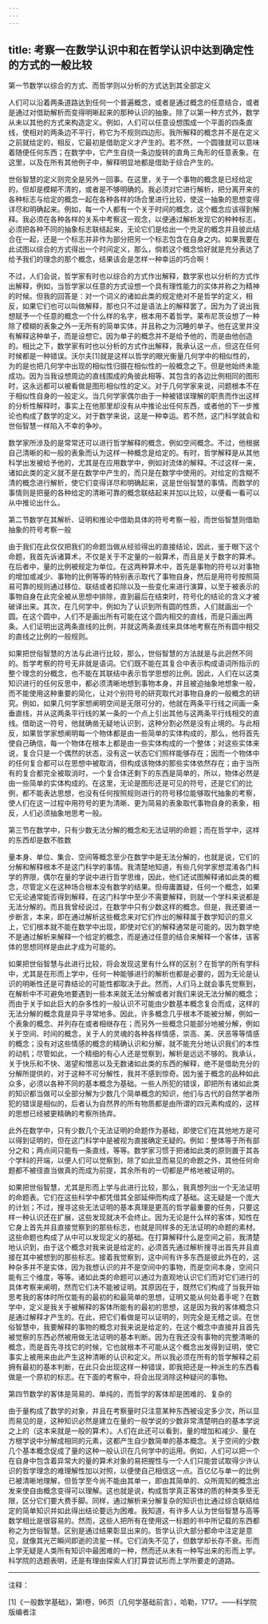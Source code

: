 ```yaml
---
---
---
```

title: 考察一在数学认识中和在哲学认识中达到确定性的方式的一般比较
---




第一节数学以综合的方式、而哲学则以分析的方式达到其全部定义

人们可以沿着两条道路达到任何一个普遍概念，或者是通过概念的任意结合，或者是通过对借助解析而变得明晰起来的那种认识的抽象。除了以第一种方式外，数学从未以其他的方式来构造定义。例如，人们可以任意设想围成一个平面的四条直线，使相对的两条边不平行，称它为不规则四边形。我所解释的概念并不是在定义之前就给定的，相反，它最初是借助定义才产生的。若不然，一个圆锥就可以意味着随便任何东西；在数学中，它产生自绕一条边旋转的直角三角形的任意表象。在这里，以及在所有其他例子中，解释明显地都是借助于综合产生的。

世俗智慧的定义则完全是另外一回事。在这里，关于一个事物的概念是已经给定的，但却是模糊不清的，或者是不够明确的。我必须对它进行解析，把分离开来的各种标志与给定的概念一起在各种各样的场合里进行比较，使这一抽象的思想变得详尽和明确起来。例如，每一个人都有一个关于时间的概念，这个概念应该得到解释。我必须在各种各样的关系中考察这一观念，以便通过解析发现它的种种标志，必须把各种不同的抽象标志联结起来，无论它们是给出一个充足的概念并且彼此结合在一起，还是一个标志并非作为部分把另一个标志包含在自身之内。如果我要在此试图以综合的方式得出一个时间定义，那么，倘若这个概念恰好就是充分表达了给予我们的理念的那个概念，结果该会是怎样一种幸运的巧合啊！

不过，人们会说，哲学家有时也以综合的方式作出解释，数学家也以分析的方式作出解释，例如，当哲学家以任意的方式设想一个具有理性能力的实体并称之为精神的时候。但我的回答是：对一个词义的诸如此类的规定绝对不是哲学的定义，相反，如果它们也可以叫做解释，那也只不过是语法上的解释罢了。因为为了说出我想赋予一个任意的概念一个什么样的名字，根本用不着哲学。莱布尼茨设想了一种除了模糊的表象之外一无所有的简单实体，并且称之为沉睡的单子。他在这里并没有解释这种单子，而是设想它。因为单子的概念并不是给予他的，而是由他创造的。相比之下，数学家有时也以分析的方式作出解释，我承认这一点，但这在任何时候都是一种错误。沃尔夫[1]就是这样以哲学的眼光衡量几何学中的相似性的，为的是也把几何学中出现的相似性归摄在相似性的一般概念之下。但是他始终未能成功。因为当我设想周边的直线围成的角彼此相等、其包含的各边比例相同的图形时，这永远都可以被看做是图形相似性的定义。对于几何学家来说，问题根本不在于相似性自身的一般定义。当几何学家偶尔由于一种被错误理解的职责而作出这样的分析性解释时，事实上在他那里却没有从中推论出任何东西，或者他的下一步推论也构成了数学的定义。对于数学来说，这是一种幸运。若不然，这门科学就会和世俗智慧一样陷入不幸的争吵。

数学家所涉及的是常常还可以进行哲学解释的概念，例如空间概念。不过，他根据自己清晰的和一般的表象而认为这样一种概念是给定的。有时，哲学解释是从其他科学出发被给予他的，尤其是在应用数学中，例如对流体的解释。不过这样一来，诸如此类的定义就不是在数学中产生的，而只是在数学中使用的。对给定的含糊不清的概念进行解析，使它们变得详尽和明确起来，这是世俗智慧的事情。而数学的事情则是把量的各种给定的清晰可靠的概念联结起来并加以比较，以便看一看可以从中推论出什么。

第二节数学在其解析、证明和推论中借助具体的符号考察一般，而世俗智慧则借助抽象的符号考察一般

由于我们在此仅仅把我们的命题当做从经验得出的直接结论，因此，鉴于眼下这个命题，我首先诉诸算术，不仅是关于不定量的一般算术，而且是关于数字的算术。在后者中，量的比例被规定为单位。在这两种算术中，首先是事物的符号以对事物的增加或减少、事物的比例等等的特别表示取代了事物自身，然后是用符号按照简易可靠的规则通过移位、联结或者扣除以及一些变化来进行演算，以至于被表示的事物自身在此完全被从思想中排除，直到最后在结束时，符号化的结论的含义才被破译出来。其次，在几何学中，例如为了认识到所有圆的性质，人们就画出一个圆。在这个圆中，人们不是画出所有可能在这个圆内相交的直线，而是只画出两条。人们证明出这两条直线的比例，并就这两条直线来具体地考察在所有圆中相交的直线之比例的一般规则。

如果把世俗智慧的方法与此进行比较，那么，世俗智慧的方法就是与此迥然不同的。哲学考察的符号无非就是语词。它们既不能在其复合中表示构成语词所指示的整个理念的分概念，也不能在其联结中表示哲学思想的比例。因此，人们在以这类知识进行的任何反思中，都必须清晰地想到事物本身，并且被迫抽象地想象一般，而不能使用这种重要的简化，让对个别符号的研究取代对事物自身的一般概念的研究。例如，如果几何学家想阐明空间是无限可分的，他就在两条平行线之间画一条垂直线，并从这两条平行线的某一条的一个点上引出其他与这两条平行线相交的直线。借助这一符号，他就确凿无疑地认识到，这种分割必然是没有止境的。与此相反，如果哲学家想阐明每一个物体都是由一些简单的实体构成的，那么，他将首先使自己确信，每一个物体在根本上都是由一些实体构成的一个整体；对这些实体来说，复合只是一个偶然的状态，没有这一状态它们照样能够存在；因而一个物体中的任何复合都可以在思想中被取消，但构成该物体的那些实体依然存在；由于当所有的复合都完全被取消时，一个复合体还剩下的东西是简单的，所以，物体必然是由一些简单的实体构成的。在这里，无论是图形还是可见的符号，还是它们的比例，都不能表达思想，也没有任何按照规则进行的符号移位能够取代抽象的考察，使人们在这一过程中用符号的更为清晰、更为简易的表象取代事物自身的表象，相反，人们必须抽象地思考一般。

第三节在数学中，只有少数无法分解的概念和无法证明的命题；而在哲学中，这样的东西却是数不胜数

量本身、单位、集合、空间等概念至少在数学中是无法分解的，也就是说，它们的分解和解释根本不是这门科学的事情。我清楚地知道，有些几何学家想混淆各门科学的界限，偶尔在量的学说中进行哲学思维，因此，他们还试图解释诸如此类的概念，尽管定义在这种场合根本没有数学的结果。但毋庸置疑，任何一个概念，如果它无论通常能否得到解释，在这门科学中至少不需要解释，则就一个学科来说都是无法分解的。而且我曾经说过，在数学中只有少数这样的概念。但是，我还要进一步断言，本来，即在通过解析这些概念来对它们作出的解释属于数学知识的意义上，它们根本就不能在数学中出现，即使对它们的解释通常是可能的。因为数学绝不是通过解析来解释一个给定的概念，而是通过任意的结合来解释一个客体，该客体的思想同样是由此才成为可能的。

如果把世俗智慧与此进行比较，将会发现这里有什么样的区别？在哲学的所有学科中，尤其是在形而上学中，任何一种能够进行的解析也都是必要的，因为无论是认识的明晰性还是可靠结论的可能性都取决于此。然而，人们马上就会事先觉察到，在解析中不可避免地要遇到一些本来就无法分解或者对我们来说无法分解的概念；而由于关于如此巨大的杂多性的一般认识不可能由少数基本概念复合而成，这样的无法分解的概念竟是异乎寻常地多。因此，许多概念几乎根本不能被分解，例如一个表象的概念、并列存在或者相继存在；而另外一些概念只能部分地被分解，例如关于空间、时间的概念，关于人的灵魂的各种各样情感，崇高、美、厌恶等等情感的概念；没有对这些情感的概念的精确认识和分解，就不能充分地认识我们的本性的动机；尽管如此，一个精细的有心人还是觉察到，解析是远远不够的。我承认，关于快乐和不快、渴望和憎恶以及无数诸如此类的东西的解释，绝不是借助充分的分解所提供的，对于这种不可分解性，我并不感到惊奇。因为鉴于概念的品种如此众多，必须以各种不同的基本概念为基础。一些人所犯的错误，即把所有诸如此类的知识都当做可以全部分解为少数几个简单概念的知识，他们与古代的自然学者所犯的错误是相似的，后者认为自然界的所有物质都是由所谓的四元素构成的，这样的思想已经被更精确的考察所扬弃。

此外在数学中，只有少数几个无法证明的命题作为基础，即使它们在其他地方是可以得到证明的，但在这门科学中是被视为直接确定无疑的。例如：整体等于所有部分之和；两点间只能有一条直线，等等。数学家习惯于把诸如此类的原则置于其各个学科的开端，以便人们可以觉察到，除了如此显而易见的命题之外，其他任何命题都不被径直当做真的而成为前提，其余所有的一切都是严格地被证明的。

如果把世俗智慧，尤其是形而上学与此进行比较，那么，我真想列出一个无法证明的命题表。它们在这些科学中都凭借其全部延伸而构成了基础。这无疑是一个庞大的计划；不过，搜寻这些无法证明的基本真理是更高的哲学最重要的任务，只要这样一种认识还在扩展，这些发现就决不会终止。因为无论是什么样的客体，知性在它身上首先并且直接觉察到的那些标志，也就是同样多的无法证明的命题的素材。这些命题也构成了从中可以发现定义的基础。在打算解释什么是空间之前，我清楚地认识到，由于这个概念对我来说是给定的，必须首先通过解析搜寻出首先并且直接在其中被想到的那些标志。接着我觉察到，这中间有许多东西是彼此外在的，这种杂多并不是实体，因为我想认识的并不是空间中的事物，而是空间本身，空间只能有三个维度，等等。诸如此类的命题可以通过为直观地认识它们而对它们进行的具体考察来阐明，然而它们决不能被证明。其原因在于，既然它们构成了当我开始思考我的客体时所仅能有的最初的和最简单的思想，证明又能从何处着手呢？在数学中，定义是我关于被解释的客体所能有的最初的思想，这是因为我的客体概念只是通过解释才产生的。在此，把它们看做是可以证明的，则完全是无稽之谈。在世俗智慧中，我要解释的事物的概念对我来说是给定的，在这个概念中直接并且首先被觉察的东西必然被用做无法证明的基本判断。因为在我还没有事物的完整清晰的概念，而是首先寻找它的时候，它也就根本不可能从这个概念出发得到证明，使它事实上被用来由此产生这种清晰的认识和定义。所以我必须在所有的哲学解释之前拥有最初的基本判断，在此只会出现这样一种错误，即我把还是一种派生的东西看做是一个原初的标志。在下面的考察中，将会出现消除这种疑问的事物。

第四节数学的客体是简易的、单纯的，而哲学的客体却是困难的、复杂的

由于量构成了数学的对象，并且在考察量时只注意某种东西被设定多少次，所以显而易见的是，这种知识必然是建立在量的一般学说的少数非常清楚明白的基本学说之上的（这本来就是一般的算术）。人们在此还可以看到，量的增加和减少、量在方根学说中分解成相同的元素，这都产生自少数简单的基本概念。关于空间的少数几个基本概念促成了量的这种一般认识在几何学中的运用。例如，人们可以把一个在自身中包含着异常大的量的算术对象的易把握性与一个人们只能尝试取得少许认识的哲学理念的难理解性加以对照，以便使自己相信这一点。百亿亿与单一的比例已被清晰地理解，但哲学至今尚不能由其单一，即由其简单的、众所周知的概念出发来使自由概念变得可以理解。这也就是说，构成哲学真正客体的质的种类多至无限，区分它们要大费手脚。同样，通过解析来分解复杂的知识也比通过综合联结给定的简单知识并如此得出结论要远为困难。我知道，有许多人认为世俗智慧与高等数学相比是很容易的。然而，这些人把所有在使用这一标题的书中所记载的东西都称之为世俗智慧。区别是通过结果彰显出来的。哲学认识大部分都命中注定是意见，就像其光芒瞬间即逝的流星一样。它们消失不见了，但数学却长存不衰。形而上学无疑是人类所有知识中最困难的一种，然而还从未有一种写出来的形而上学。科学院的选题表明，还是有理由探索人们打算尝试形而上学所要走的道路。



***



注释：

[1]《一般数学基础》，第Ⅰ卷，96页（几何学基础前言），哈勒，1717。——科学院版编者注